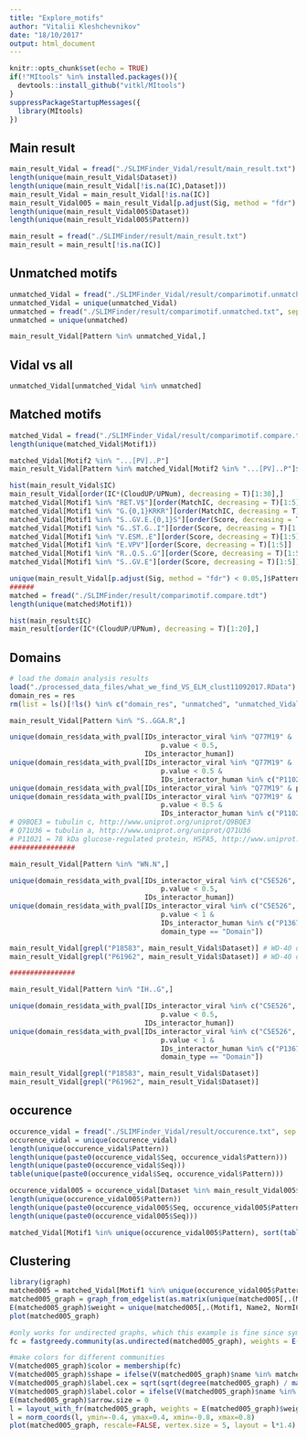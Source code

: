 ```yaml
---
title: "Explore_motifs"
author: "Vitalii Kleshchevnikov"
date: "18/10/2017"
output: html_document
---
```


```r
knitr::opts_chunk$set(echo = TRUE)
if(!"MItools" %in% installed.packages()){
  devtools::install_github("vitkl/MItools")
}
suppressPackageStartupMessages({
  library(MItools)
})
```

## Main result

```r
main_result_Vidal = fread("./SLIMFinder_Vidal/result/main_result.txt")
length(unique(main_result_Vidal$Dataset))
length(unique(main_result_Vidal[!is.na(IC),Dataset]))
main_result_Vidal = main_result_Vidal[!is.na(IC)]
main_result_Vidal005 = main_result_Vidal[p.adjust(Sig, method = "fdr") < 0.05]
length(unique(main_result_Vidal005$Dataset))
length(unique(main_result_Vidal005$Pattern))

main_result = fread("./SLIMFinder/result/main_result.txt")
main_result = main_result[!is.na(IC)]
```

## Unmatched motifs

```r
unmatched_Vidal = fread("./SLIMFinder_Vidal/result/comparimotif.unmatched.txt", sep = "\t", header = F)$V1
unmatched_Vidal = unique(unmatched_Vidal)
unmatched = fread("./SLIMFinder/result/comparimotif.unmatched.txt", sep = "\t", header = F)$V1
unmatched = unique(unmatched)

main_result_Vidal[Pattern %in% unmatched_Vidal,]
```

## Vidal vs all

```r
unmatched_Vidal[unmatched_Vidal %in% unmatched]
```

## Matched motifs

```r
matched_Vidal = fread("./SLIMFinder_Vidal/result/comparimotif.compare.tdt")
length(unique(matched_Vidal$Motif1))

matched_Vidal[Motif2 %in% "...[PV]..P"]
main_result_Vidal[Pattern %in% matched_Vidal[Motif2 %in% "...[PV]..P"]$Motif1,]

hist(main_result_Vidal$IC)
main_result_Vidal[order(IC*(CloudUP/UPNum), decreasing = T)[1:30],]
matched_Vidal[Motif1 %in% "RET.V$"][order(MatchIC, decreasing = T)[1:5]] # The C-terminal class 1 PDZ-binding motif 
matched_Vidal[Motif1 %in% "G.{0,1}KRKR"][order(MatchIC, decreasing = T)[1:5]] #NLS 
matched_Vidal[Motif1 %in% "S..GV.E.{0,1}S"][order(Score, decreasing = T)[1:5]] # A destruction motif interacts with the COP1 WD 40 domain for target ubiquitination and degradation
matched_Vidal[Motif1 %in% "G..ST.G..I"][order(Score, decreasing = T)[1:5]]
matched_Vidal[Motif1 %in% "V.ESM..E"][order(Score, decreasing = T)[1:5]] # Ser/Thr residue phosphorylated by Plk4
matched_Vidal[Motif1 %in% "E.VPV"][order(Score, decreasing = T)[1:5]]
matched_Vidal[Motif1 %in% "R..Q.S..G"][order(Score, decreasing = T)[1:5]] # Docking motif that binds to the catalytic subunit of Protein Phosphatase 1 (PP1c) and is generally located N-terminal to an RVxF motif
matched_Vidal[Motif1 %in% "S..GV.E"][order(Score, decreasing = T)[1:5]]

unique(main_result_Vidal[p.adjust(Sig, method = "fdr") < 0.05,]$Pattern)
######
matched = fread("./SLIMFinder/result/comparimotif.compare.tdt")
length(unique(matched$Motif1))

hist(main_result$IC)
main_result[order(IC*(CloudUP/UPNum), decreasing = T)[1:20],]
```

## Domains

```r
# load the domain analysis results
load("./processed_data_files/what_we_find_VS_ELM_clust11092017.RData")
domain_res = res
rm(list = ls()[!ls() %in% c("domain_res", "unmatched", "unmatched_Vidal", "main_result_Vidal", "main_result")])

main_result_Vidal[Pattern %in% "S..GGA.R",]

unique(domain_res$data_with_pval[IDs_interactor_viral %in% "Q77M19" &
                                     p.value < 0.5,
                                 IDs_interactor_human])
unique(domain_res$data_with_pval[IDs_interactor_viral %in% "Q77M19" &
                                     p.value < 0.5 &
                                     IDs_interactor_human %in% c("P11021", "Q71U36", "Q9BQE3")])
unique(domain_res$data_with_pval[IDs_interactor_viral %in% "Q77M19" & p.value < 0.01, IDs_domain_human])
unique(domain_res$data_with_pval[IDs_interactor_viral %in% "Q77M19" &
                                     p.value < 0.5 &
                                     IDs_interactor_human %in% c("P11021", "Q71U36", "Q9BQE3"), IDs_domain_human])
# Q9BQE3 = tubulin c, http://www.uniprot.org/uniprot/Q9BQE3
# Q71U36 = tubulin a, http://www.uniprot.org/uniprot/Q71U36
# P11021 = 78 kDa glucose-regulated protein, HSPA5, http://www.uniprot.org/uniprot/P11021
################

main_result_Vidal[Pattern %in% "WN.N",]

unique(domain_res$data_with_pval[IDs_interactor_viral %in% c("C5E526", "Q1K9H5", "P03431") &
                                     p.value < 0.5,
                                 IDs_interactor_human])
unique(domain_res$data_with_pval[IDs_interactor_viral %in% c("C5E526", "Q1K9H5", "P03431") &
                                     p.value < 1 &
                                     IDs_interactor_human %in% c("P13674", "P18583", "P61962") &
                                     domain_type == "Domain"])

main_result_Vidal[grepl("P18583", main_result_Vidal$Dataset)] # WD-40 domain proteins
main_result_Vidal[grepl("P61962", main_result_Vidal$Dataset)] # WD-40 domain proteins

################

main_result_Vidal[Pattern %in% "IH..G",]

unique(domain_res$data_with_pval[IDs_interactor_viral %in% c("C5E526", "Q1K9H5", "P03431") &
                                     p.value < 0.5,
                                 IDs_interactor_human])
unique(domain_res$data_with_pval[IDs_interactor_viral %in% c("C5E526", "Q1K9H5", "P03431") &
                                     p.value < 1 &
                                     IDs_interactor_human %in% c("P13674", "P18583", "P61962") &
                                     domain_type == "Domain"])

main_result_Vidal[grepl("P18583", main_result_Vidal$Dataset)] 
main_result_Vidal[grepl("P61962", main_result_Vidal$Dataset)] 
```

## occurence

```r
occurence_vidal = fread("./SLIMFinder_Vidal/result/occurence.txt", sep = "\t", header = T)
occurence_vidal = unique(occurence_vidal)
length(unique(occurence_vidal$Pattern))
length(unique(paste0(occurence_vidal$Seq, occurence_vidal$Pattern)))
length(unique(paste0(occurence_vidal$Seq)))
table(unique(paste0(occurence_vidal$Seq, occurence_vidal$Pattern)))

occurence_vidal005 = occurence_vidal[Dataset %in% main_result_Vidal005$Dataset & Pattern %in% main_result_Vidal005$Pattern]
length(unique(occurence_vidal005$Pattern))
length(unique(paste0(occurence_vidal005$Seq, occurence_vidal005$Pattern)))
length(unique(paste0(occurence_vidal005$Seq)))

matched_Vidal[Motif1 %in% unique(occurence_vidal005$Pattern), sort(table(Desc2))]
```

## Clustering

```r
library(igraph)
matched005 = matched_Vidal[Motif1 %in% unique(occurence_vidal005$Pattern) & NormIC > 0.75]
matched005_graph = graph_from_edgelist(as.matrix(unique(matched005[,.(Motif1, Name2)])))
E(matched005_graph)$weight = unique(matched005[,.(Motif1, Name2, NormIC)])$NormIC
plot(matched005_graph)

#only works for undirected graphs, which this example is fine since symetric
fc = fastgreedy.community(as.undirected(matched005_graph), weights = E(matched005_graph)$weight)

#make colors for different communities
V(matched005_graph)$color = membership(fc)
V(matched005_graph)$shape = ifelse(V(matched005_graph)$name %in% matched005$Motif1, "square", "circle")
V(matched005_graph)$label.cex = sqrt(sqrt(degree(matched005_graph) / max(degree(matched005_graph))))
V(matched005_graph)$label.color = ifelse(V(matched005_graph)$name %in% matched005$Motif1, "darkblue", "black")
E(matched005_graph)$arrow.size = 0
l = layout_with_fr(matched005_graph, weights = E(matched005_graph)$weight)
l = norm_coords(l, ymin=-0.4, ymax=0.4, xmin=-0.8, xmax=0.8)
plot(matched005_graph, rescale=FALSE, vertex.size = 5, layout = l*1.4) #vertex.label.cex = 0.7
```
